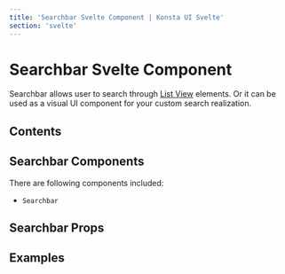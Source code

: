 ```yaml
---
title: 'Searchbar Svelte Component | Konsta UI Svelte'
section: 'svelte'
---
```



# Searchbar Svelte Component

Searchbar allows user to search through [List View](/svelte/list) elements. Or it can be used as a visual UI component for your custom search realization.

## Contents

## Searchbar Components

There are following components included:

- `Searchbar`

## Searchbar Props

<SearchbarProps />

## Examples

<SearchbarExample />
